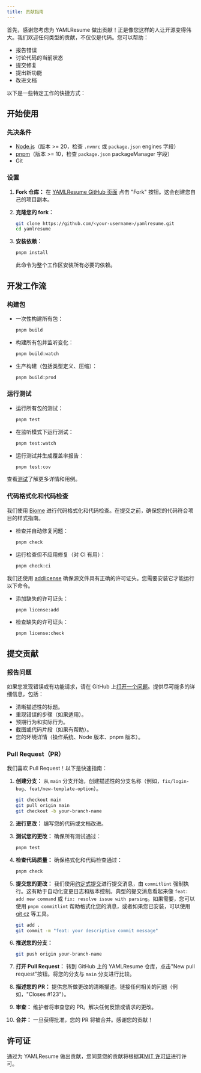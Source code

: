 ```yaml
---
title: 贡献指南
---
```


首先，感谢您考虑为 YAMLResume 做出贡献！正是像您这样的人让开源变得伟大。我们欢迎任何类型的贡献，不仅仅是代码。您可以帮助：

- 报告错误
- 讨论代码的当前状态
- 提交修复
- 提出新功能
- 改进文档

以下是一些特定工作的快捷方式：

<Cards>
  <Card
    title="CLI"
    href="./contributing/cli"
    description="构建和测试 CLI"
  />
  <Card
    title="Docker"
    href="./contributing/docker"
    description="Docker 自定义"
  />
  <Card
    title="测试"
    href="./contributing/test"
    description="测试和质量保证"
  />
  <Card
    title="新语言"
    href="./contributing/new-language"
    description="在 YAMLResume 中添加新语言支持。"
  />
</Cards>

## 开始使用

### 先决条件

- [Node.js](https://nodejs.org/)（版本 >= 20，检查 `.nvmrc` 或 `package.json` engines 字段）
- [pnpm](https://pnpm.io/)（版本 >= 10，检查 `package.json` packageManager 字段）
- Git

### 设置

1. **Fork 仓库：** 在 [YAMLResume GitHub 页面](https://github.com/yamlresume/yamlresume) 点击 "Fork" 按钮。这会创建您自己的项目副本。

2. **克隆您的 fork：**

   ```bash
   git clone https://github.com/<your-username>/yamlresume.git
   cd yamlresume
   ```

3. **安装依赖：**

   ```bash
   pnpm install
   ```

   此命令为整个工作区安装所有必要的依赖。

## 开发工作流

### 构建包

- 一次性构建所有包：

  ```bash
  pnpm build
  ```

- 构建所有包并监听变化：

  ```bash
  pnpm build:watch
  ```

- 生产构建（包括类型定义、压缩）：

  ```bash
  pnpm build:prod
  ```

### 运行测试

- 运行所有包的测试：

  ```bash
  pnpm test
  ```

- 在监听模式下运行测试：

  ```bash
  pnpm test:watch
  ```

- 运行测试并生成覆盖率报告：

  ```bash
  pnpm test:cov
  ```

查看[测试](./contributing/test)了解更多详情和用例。

### 代码格式化和代码检查

我们使用 [Biome](https://biomejs.dev/) 进行代码格式化和代码检查。在提交之前，确保您的代码符合项目的样式指南。

- 检查并自动修复问题：

  ```bash
  pnpm check
  ```

- 运行检查但不应用修复（对 CI 有用）：

  ```bash
  pnpm check:ci
  ```

我们还使用 [addlicense](https://github.com/google/addlicense) 确保源文件具有正确的许可证头。您需要安装它才能运行以下命令。

- 添加缺失的许可证头：

  ```bash
  pnpm license:add
  ```

- 检查缺失的许可证头：

  ```bash
  pnpm license:check
  ```

## 提交贡献

### 报告问题

如果您发现错误或有功能请求，请在 GitHub 上[打开一个问题](https://github.com/yamlresume/yamlresume/issues)。提供尽可能多的详细信息，包括：

- 清晰描述性的标题。
- 重现错误的步骤（如果适用）。
- 预期行为和实际行为。
- 截图或代码片段（如果有帮助）。
- 您的环境详情（操作系统、Node 版本、pnpm 版本）。

###  Pull Request（PR）

我们喜欢 Pull Request！以下是快速指南：

1. **创建分支：** 从 `main` 分支开始，创建描述性的分支名称（例如，`fix/login-bug`、`feat/new-template-option`）。

   ```bash
   git checkout main
   git pull origin main
   git checkout -b your-branch-name
   ```

2. **进行更改：** 编写您的代码或文档改进。

3. **测试您的更改：** 确保所有测试通过：

   ```bash
   pnpm test
   ```

4. **检查代码质量：** 确保格式化和代码检查通过：

   ```bash
   pnpm check
   ```

5. **提交您的更改：** 我们使用[约定式提交](https://www.conventionalcommits.org/)进行提交消息，由 `commitlint` 强制执行。这有助于自动化变更日志和版本控制。典型的提交消息看起来像 `feat: add new command` 或 `fix: resolve issue with parsing`。如果需要，您可以使用 `pnpm commitlint` 帮助格式化您的消息，或者如果您已安装，可以使用 [git cz](https://github.com/commitizen/cz-cli) 等工具。

   ```bash
   git add .
   git commit -m "feat: your descriptive commit message"
   ```

6. **推送您的分支：**

   ```bash
   git push origin your-branch-name
   ```

7. **打开 Pull Request：** 转到 GitHub 上的 YAMLResume 仓库，点击"New pull request"按钮。将您的分支与 `main` 分支进行比较。

8. **描述您的 PR：** 提供您所做更改的清晰描述。链接任何相关的问题（例如，"Closes #123"）。

9. **审查：** 维护者将审查您的 PR。解决任何反馈或请求的更改。

10. **合并：** 一旦获得批准，您的 PR 将被合并。感谢您的贡献！

## 许可证

通过为 YAMLResume 做出贡献，您同意您的贡献将根据其[MIT 许可证](LICENSE)进行许可。
